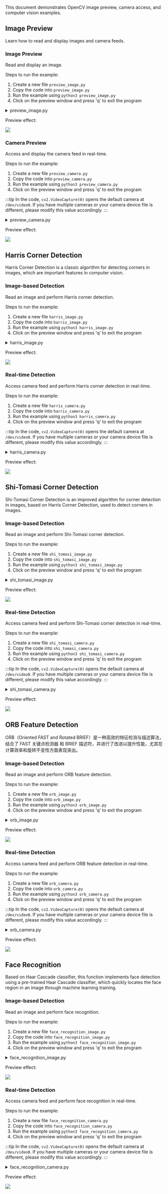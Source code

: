 This document demonstrates OpenCV image preview, camera access, and computer vision examples.

## Image Preview

Learn how to read and display images and camera feeds.

### Image Preview

Read and display an image.

Steps to run the example:

1. Create a new file `preview_image.py`
2. Copy the code into `preview_image.py`
3. Run the example using `python3 preview_image.py`
4. Click on the preview window and press 'q' to exit the program

<details>
<summary>preview_image.py</summary>

```
#!/usr/bin/env python3
# -_- encoding: utf-8 -_-

import cv2

# Read the image

image_path = './radxa_logo.png' # Replace with your image path
image = cv2.imread(image_path)

# Check if the image is loaded successfully

if image is None:
print("Failed to load image. Please check the file path.")
else: # Display the image in a window
while True:
cv2.imshow('Preview', image) # Wait for 'q' key to quit
if cv2.waitKey(1) & 0xFF == ord('q'):
break
cv2.destroyAllWindows()
```

</details>

Preview effect:

<div style={{ textAlign: "center" }}>
  <img
    src="/en/img/common/radxa-os/application-dev/opencv_preview_image.webp"
    style={{ width: "100%", maxWidth: "1200px" }}
  />
</div>

### Camera Preview

Access and display the camera feed in real-time.

Steps to run the example:

1. Create a new file `preview_camera.py`
2. Copy the code into `preview_camera.py`
3. Run the example using `python3 preview_camera.py`
4. Click on the preview window and press 'q' to exit the program

:::tip
In the code, `cv2.VideoCapture(0)` opens the default camera at `/dev/video0`. If you have multiple cameras or your camera device file is different, please modify this value accordingly.
:::

<details>
<summary>preview_camera.py</summary>

```
#!/usr/bin/env python3

# -_- encoding: utf-8 -_-

import cv2

# Open the camera
video_capture = cv2.VideoCapture(0)

while True:
    # Read a frame from the camera
    ret, frame = video_capture.read()

    # Check if the frame is read successfully
    if not ret:
        print("Failed to read frame. Please check the camera connection.")
        break

    # Display the frame in a window
    cv2.imshow('Preview', frame)

    # Wait for 'q' key to quit
    if cv2.waitKey(1) & 0xFF == ord('q'):
        break

# Release the camera and close the window
video_capture.release()
cv2.destroyAllWindows()
```

</details>

Preview effect:

<div style={{ textAlign: "center" }}>
  <img
    src="/en/img/common/radxa-os/application-dev/opencv_preview_camera.webp"
    style={{ width: "100%", maxWidth: "1200px" }}
  />
</div>

## Harris Corner Detection

Harris Corner Detection is a classic algorithm for detecting corners in images, which are important features in computer vision.

### Image-based Detection

Read an image and perform Harris corner detection.

Steps to run the example:

1. Create a new file `harris_image.py`
2. Copy the code into `harris_image.py`
3. Run the example using `python3 harris_image.py`
4. Click on the preview window and press 'q' to exit the program

<details>
<summary>harris_image.py</summary>

```
#!/usr/bin/env python3
# -_- encoding: utf-8 -_-

import cv2
import numpy as np

# Harris corner detection parameters
block_size = 2
ksize = 3
k = 0.04
threshold = 0.01

# Read the image
image_path = './radxa_logo.png'  # Replace with your image path
image = cv2.imread(image_path)

# Check if the image is loaded successfully
if image is None:
    print("Failed to load image. Please check the file path.")
else:
    # Convert to grayscale
    gray = cv2.cvtColor(image, cv2.COLOR_BGR2GRAY)
    gray = np.float32(gray)

    # Apply Harris corner detection
    dst = cv2.cornerHarris(gray, block_size, ksize, k)

    # Dilate corner points for better visualization
    dst = cv2.dilate(dst, None)

    # Mark corners in red
    image[dst > threshold * dst.max()] = [0, 0, 255]

    # Display the result
    while True:
        cv2.imshow('Harris Corners', image)
        # Wait for 'q' key to quit
        if cv2.waitKey(1) & 0xFF == ord('q'):
            break

cv2.destroyAllWindows()
```

</details>

Preview effect:

<div style={{ textAlign: "center" }}>
  <img
    src="/en/img/common/radxa-os/application-dev/opencv_harris_image.webp"
    style={{ width: "100%", maxWidth: "1200px" }}
  />
</div>

### Real-time Detection

Access camera feed and perform Harris corner detection in real-time.

Steps to run the example:

1. Create a new file `harris_camera.py`
2. Copy the code into `harris_camera.py`
3. Run the example using `python3 harris_camera.py`
4. Click on the preview window and press 'q' to exit the program

:::tip
In the code, `cv2.VideoCapture(0)` opens the default camera at `/dev/video0`. If you have multiple cameras or your camera device file is different, please modify this value accordingly.
:::

<details>
<summary>harris_camera.py</summary>

```
#!/usr/bin/env python3

# -_- encoding: utf-8 -_-

import cv2
import numpy as np

# Harris corner detection parameters

block_size = 2
ksize = 3
k = 0.04
threshold = 0.01

# Initialize the camera

cap = cv2.VideoCapture(0)

# Check if the camera is opened successfully

if not cap.isOpened():
print("Error: Could not open camera.")
exit()

while True: # Capture frame-by-frame
ret, frame = cap.read()

    # If frame is read correctly, ret is True
    if not ret:
        print("Error: Failed to capture frame.")
        break

    # Create a copy of the frame for processing
    display_frame = frame.copy()

    # Convert to grayscale
    gray = cv2.cvtColor(frame, cv2.COLOR_BGR2GRAY)
    gray = np.float32(gray)

    # Apply Harris corner detection
    dst = cv2.cornerHarris(gray, block_size, ksize, k)

    # Dilate corner points for better visualization
    dst = cv2.dilate(dst, None)

    # Mark corners in red
    display_frame[dst > threshold * dst.max()] = [0, 0, 255]

    # Display the resulting frame
    cv2.imshow('Harris Corners - Camera', display_frame)

    # Press 'q' to exit
    if cv2.waitKey(1) & 0xFF == ord('q'):
        break

# When everything done, release the capture and close windows

cap.release()
cv2.destroyAllWindows()
```

</details>

Preview effect:

<div style={{ textAlign: "center" }}>
  <img
    src="/en/img/common/radxa-os/application-dev/opencv_harris_camera.webp"
    style={{ width: "100%", maxWidth: "1200px" }}
  />
</div>

## Shi-Tomasi Corner Detection

Shi-Tomasi Corner Detection is an improved algorithm for corner detection in images, based on Harris Corner Detection, used to detect corners in images.

### Image-based Detection

Read an image and perform Shi-Tomasi corner detection.

Steps to run the example:

1. Create a new file `shi_tomasi_image.py`
2. Copy the code into `shi_tomasi_image.py`
3. Run the example using `python3 shi_tomasi_image.py`
4. Click on the preview window and press 'q' to exit the program

<details>
<summary>shi_tomasi_image.py</summary>

```
#!/usr/bin/env python3

# -_- encoding: utf-8 -_-

import cv2
import numpy as np

# Shi-Tomasi corner detection parameters

max_corners = 100
quality_level = 0.01
min_distance = 10

# Read the image

image_path = './radxa_logo.png' # Replace with your image path
image = cv2.imread(image_path)

# Check if the image is loaded successfully

if image is None:
print("Failed to load image. Please check the file path.")
else: # Create a copy of the image for display
display_image = image.copy()

    # Convert to grayscale
    gray = cv2.cvtColor(image, cv2.COLOR_BGR2GRAY)

    # Detect corners using Shi-Tomasi
    corners = cv2.goodFeaturesToTrack(gray, max_corners, quality_level, min_distance)

    # Draw circles around detected corners
    if corners is not None:
        corners = np.int0(corners)
        for corner in corners:
            x, y = corner.ravel()
            cv2.circle(display_image, (x, y), 5, (0, 255, 0), -1)  # Green circles

    # Display the result
    while True:
        cv2.imshow('Shi-Tomasi Corners', display_image)
        # Wait for 'q' key to quit
        if cv2.waitKey(1) & 0xFF == ord('q'):
            break

cv2.destroyAllWindows()
```

</details>

Preview effect:

<div style={{ textAlign: "center" }}>
  <img
    src="/en/img/common/radxa-os/application-dev/opencv_shi_tomasi_image.webp"
    style={{ width: "100%", maxWidth: "1200px" }}
  />
</div>

### Real-time Detection

Access camera feed and perform Shi-Tomasi corner detection in real-time.

Steps to run the example:

1. Create a new file `shi_tomasi_camera.py`
2. Copy the code into `shi_tomasi_camera.py`
3. Run the example using `python3 shi_tomasi_camera.py`
4. Click on the preview window and press 'q' to exit the program

:::tip
In the code, `cv2.VideoCapture(0)` opens the default camera at `/dev/video0`. If you have multiple cameras or your camera device file is different, please modify this value accordingly.
:::

<details>
<summary>shi_tomasi_camera.py</summary>

```
#!/usr/bin/env python3

# -_- encoding: utf-8 -_-

import cv2
import numpy as np

# Shi-Tomasi corner detection parameters

max_corners = 100
quality_level = 0.01
min_distance = 10

# Initialize the camera

cap = cv2.VideoCapture(0)

# Check if the camera is opened successfully

if not cap.isOpened():
print("Error: Could not open camera.")
exit()

while True: # Capture frame-by-frame
ret, frame = cap.read()

    # If frame is read correctly, ret is True
    if not ret:
        print("Error: Failed to capture frame.")
        break

    # Create a copy of the frame for display
    display_frame = frame.copy()

    # Convert to grayscale
    gray = cv2.cvtColor(frame, cv2.COLOR_BGR2GRAY)

    # Detect corners using Shi-Tomasi
    corners = cv2.goodFeaturesToTrack(gray, max_corners, quality_level, min_distance)

    # Draw circles around detected corners
    if corners is not None:
        corners = np.int0(corners)
        for corner in corners:
            x, y = corner.ravel()
            cv2.circle(display_frame, (x, y), 5, (0, 255, 0), -1)  # Green circles

    # Display the resulting frame
    cv2.imshow('Shi-Tomasi Corners - Camera', display_frame)

    # Press 'q' to exit
    if cv2.waitKey(1) & 0xFF == ord('q'):
        break

# When everything done, release the capture and close windows

cap.release()
cv2.destroyAllWindows()
```

</details>

Preview effect:

<div style={{ textAlign: "center" }}>
  <img
    src="/en/img/common/radxa-os/application-dev/opencv_shi_tomasi_camera.webp"
    style={{ width: "100%", maxWidth: "1200px" }}
  />
</div>

## ORB Feature Detection

ORB（Oriented FAST and Rotated BRIEF）是一种高效的特征检测与描述算法，结合了 FAST 关键点检测器 和 BRIEF 描述符，并进行了改进以提升性能，尤其在计算效率和旋转不变性方面表现突出。

### Image-based Detection

Read an image and perform ORB feature detection.

Steps to run the example:

1. Create a new file `orb_image.py`
2. Copy the code into `orb_image.py`
3. Run the example using `python3 orb_image.py`
4. Click on the preview window and press 'q' to exit the program

<details>
<summary>orb_image.py</summary>

```
#!/usr/bin/env python3

# -_- encoding: utf-8 -_-

import cv2
import numpy as np

# Read the image

image_path = './radxa_logo.png' # Replace with your image path
image = cv2.imread(image_path)

# Check if the image is loaded successfully

if image is None:
print("Failed to load image. Please check the file path.")
else: # Create a copy of the image for display
display_image = image.copy()

    # Convert to grayscale
    gray = cv2.cvtColor(image, cv2.COLOR_BGR2GRAY)

    # Initialize ORB detector
    orb = cv2.ORB_create(nfeatures=500)

    # Detect keypoints and compute descriptors
    keypoints, descriptors = orb.detectAndCompute(gray, None)

    # Draw keypoints on the image
    display_image = cv2.drawKeypoints(image, keypoints, None, color=(0, 255, 0),
                                    flags=cv2.DRAW_MATCHES_FLAGS_DEFAULT)

    # Display the result
    while True:
        cv2.imshow('ORB Features', display_image)
        # Wait for 'q' key to quit
        if cv2.waitKey(1) & 0xFF == ord('q'):
            break

cv2.destroyAllWindows()
```

</details>

Preview effect:

<div style={{ textAlign: "center" }}>
  <img
    src="/en/img/common/radxa-os/application-dev/opencv_orb_image.webp"
    style={{ width: "100%", maxWidth: "1200px" }}
  />
</div>

### Real-time Detection

Access camera feed and perform ORB feature detection in real-time.

Steps to run the example:

1. Create a new file `orb_camera.py`
2. Copy the code into `orb_camera.py`
3. Run the example using `python3 orb_camera.py`
4. Click on the preview window and press 'q' to exit the program

:::tip
In the code, `cv2.VideoCapture(0)` opens the default camera at `/dev/video0`. If you have multiple cameras or your camera device file is different, please modify this value accordingly.
:::

<details>
<summary>orb_camera.py</summary>

```
#!/usr/bin/env python3

# -_- encoding: utf-8 -_-

import cv2
import numpy as np

# Initialize ORB detector

orb = cv2.ORB_create(nfeatures=500)

# Initialize the camera

cap = cv2.VideoCapture(0)

# Check if the camera is opened successfully

if not cap.isOpened():
print("Error: Could not open camera.")
exit()

while True: # Capture frame-by-frame
ret, frame = cap.read()

    # If frame is read correctly, ret is True
    if not ret:
        print("Error: Failed to capture frame.")
        break

    # Convert to grayscale
    gray = cv2.cvtColor(frame, cv2.COLOR_BGR2GRAY)

    # Detect keypoints and compute descriptors
    keypoints, descriptors = orb.detectAndCompute(gray, None)

    # Draw keypoints on the frame
    display_frame = cv2.drawKeypoints(frame, keypoints, None,
                                    color=(0, 255, 0),
                                    flags=cv2.DRAW_MATCHES_FLAGS_DEFAULT)

    # Display the number of keypoints
    cv2.putText(display_frame, f'Keypoints: {len(keypoints)}', (10, 30),
                cv2.FONT_HERSHEY_SIMPLEX, 1, (0, 0, 255), 2)

    # Display the resulting frame
    cv2.imshow('ORB Features - Camera', display_frame)

    # Press 'q' to exit
    if cv2.waitKey(1) & 0xFF == ord('q'):
        break

# When everything done, release the capture and close windows

cap.release()
cv2.destroyAllWindows()
```

</details>

Preview effect:

<div style={{ textAlign: "center" }}>
  <img
    src="/en/img/common/radxa-os/application-dev/opencv_orb_camera.webp"
    style={{ width: "100%", maxWidth: "1200px" }}
  />
</div>

## Face Recognition

Based on Haar Cascade classifier, this function implements face detection using a pre-trained Haar Cascade classifier, which quickly locates the face region in an image through machine learning training.

### Image-based Detection

Read an image and perform face recognition.

Steps to run the example:

1. Create a new file `face_recognition_image.py`
2. Copy the code into `face_recognition_image.py`
3. Run the example using `python3 face_recognition_image.py`
4. Click on the preview window and press 'q' to exit the program

<details>
<summary>face_recognition_image.py</summary>

```
#!/usr/bin/env python3

# -_- encoding: utf-8 -_-

import cv2
import os

# Load the pre-trained Haar Cascade classifier for face detection

face_cascade = cv2.CascadeClassifier(cv2.data.haarcascades + 'haarcascade_frontalface_default.xml')

# Read the image

image_path = 'people.png' # Replace with your image path
image = cv2.imread(image_path)

# Check if the image is loaded successfully

if image is None:
print(f"Error: Could not read image at {image_path}")
exit()

# Convert to grayscale (face detection works on grayscale images)

gray = cv2.cvtColor(image, cv2.COLOR_BGR2GRAY)

# Detect faces in the image

faces = face_cascade.detectMultiScale(
gray,
scaleFactor=1.1, # Scale factor for image pyramid
minNeighbors=5, # How many neighbors each candidate rectangle should have
minSize=(30, 30) # Minimum possible object size
)

# Draw rectangles around the faces

for (x, y, w, h) in faces:
cv2.rectangle(image, (x, y), (x+w, y+h), (0, 255, 0), 2)

# Display the number of faces detected

print(f"Number of faces detected: {len(faces)}")

# Display the result

while True:
cv2.imshow('Face Detection', image) # Wait for 'q' key to quit
if cv2.waitKey(1) & 0xFF == ord('q'):
break

cv2.destroyAllWindows()
```

</details>

Preview effect:

<div style={{ textAlign: "center" }}>
  <img
    src="/en/img/common/radxa-os/application-dev/opencv_face_recognition_image.webp"
    style={{ width: "100%", maxWidth: "1200px" }}
  />
</div>

### Real-time Detection

Access camera feed and perform face recognition in real-time.

Steps to run the example:

1. Create a new file `face_recognition_camera.py`
2. Copy the code into `face_recognition_camera.py`
3. Run the example using `python3 face_recognition_camera.py`
4. Click on the preview window and press 'q' to exit the program

:::tip
In the code, `cv2.VideoCapture(0)` opens the default camera at `/dev/video0`. If you have multiple cameras or your camera device file is different, please modify this value accordingly.
:::

<details>
<summary>face_recognition_camera.py</summary>

```
#!/usr/bin/env python3

# -_- encoding: utf-8 -_-

import cv2

# Load the pre-trained Haar Cascade classifier for face detection

face_cascade = cv2.CascadeClassifier(cv2.data.haarcascades + 'haarcascade_frontalface_default.xml')

# Initialize the camera

cap = cv2.VideoCapture(0)

# Check if the camera is opened successfully

if not cap.isOpened():
print("Error: Could not open camera.")
exit()

while True: # Capture frame-by-frame
ret, frame = cap.read()

    # If frame is read correctly, ret is True
    if not ret:
        print("Error: Failed to capture frame.")
        break

    # Convert to grayscale (face detection works on grayscale images)
    gray = cv2.cvtColor(frame, cv2.COLOR_BGR2GRAY)

    # Detect faces in the frame
    faces = face_cascade.detectMultiScale(
        gray,
        scaleFactor=1.1,  # Scale factor for image pyramid
        minNeighbors=5,   # How many neighbors each candidate rectangle should have
        minSize=(30, 30)  # Minimum possible object size
    )

    # Draw rectangles around the faces
    for (x, y, w, h) in faces:
        cv2.rectangle(frame, (x, y), (x+w, y+h), (0, 255, 0), 2)

    # Display the number of faces detected
    cv2.putText(frame, f'Faces: {len(faces)}', (10, 30),
               cv2.FONT_HERSHEY_SIMPLEX, 1, (0, 0, 255), 2)

    # Display the resulting frame
    cv2.imshow('Face Detection - Camera', frame)

    # Press 'q' to exit
    if cv2.waitKey(1) & 0xFF == ord('q'):
        break

# When everything done, release the capture and close windows

cap.release()
cv2.destroyAllWindows()
```

</details>

Preview effect:

<div style={{ textAlign: "center" }}>
  <img
    src="/en/img/common/radxa-os/application-dev/opencv_face_recognition_camera.webp"
    style={{ width: "100%", maxWidth: "1200px" }}
  />
</div>
